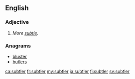 ==English==

===Adjective===
{{head|en|adjective comparative form}}

# {{context|obsolete|lang=en}} {{en-comparative of|subtle}}  ''More [[subtle]].''

===Anagrams===
* [[bluster#English|bluster]]
* [[butlers#English|butlers]]

[[ca:subtler]]
[[fr:subtler]]
[[my:subtler]]
[[ja:subtler]]
[[fi:subtler]]
[[sv:subtler]]